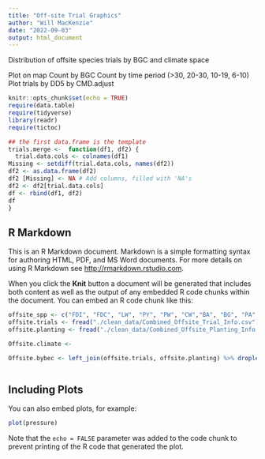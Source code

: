 ```yaml
---
title: "Off-site Trial Graphics"
author: "Will MacKenzie"
date: "2022-09-03"
output: html_document
---
```

Distribution of offsite species trials by BGC and climate space

Plot on map
Count by BGC
Count by time period (>30, 20-30, 10-19, 6-10)
Plot trials by DD5 by CMD.adjust


```r
knitr::opts_chunk$set(echo = TRUE)
require(data.table)
require(tidyverse)
library(readr)
require(tictoc)

## the first data.frame is the template
trials.merge <-  function(df1, df2) {
  trial.data.cols <- colnames(df1)
Missing <- setdiff(trial.data.cols, names(df2))
df2 <- as.data.frame(df2)
df2 [Missing] <- NA # Add columns, filled with 'NA's
df2 <- df2[trial.data.cols]  
df <- rbind(df1, df2)
df
}

```

## R Markdown

This is an R Markdown document. Markdown is a simple formatting syntax for authoring HTML, PDF, and MS Word documents. For more details on using R Markdown see <http://rmarkdown.rstudio.com>.

When you click the **Knit** button a document will be generated that includes both content as well as the output of any embedded R code chunks within the document. You can embed an R code chunk like this:


```r
offsite_spp <- c("FDI", "FDC", "LW", "PY", "PW", "CW","BA", "BG", "PA", "YC", "BN", "BP", "LS", "FD")
offsite.trials <- fread("./clean_data/Combined_Offsite_Trial_Info.csv") %>% filter(Latitude > 52)
offsite.planting <- fread("./clean_data/Combined_Offsite_Planting_Info.csv") %>% mutate(SppVar = toupper(SppVar)) %>% filter(SppVar %in% offsite_spp)
```

```r
Offsite.climate <- 

Offsite.bybec <- left_join(offsite.trials, offsite.planting) %>% droplevels() 



```

## Including Plots

You can also embed plots, for example:

```r
plot(pressure)
```

Note that the `echo = FALSE` parameter was added to the code chunk to prevent printing of the R code that generated the plot.
